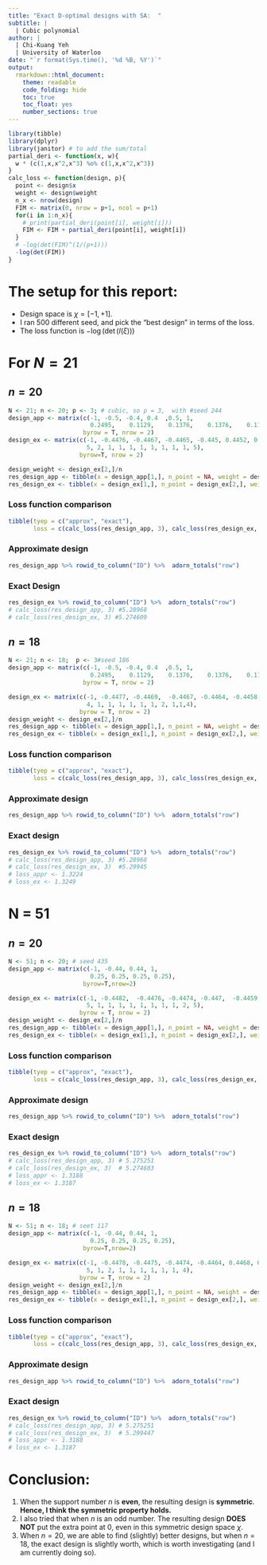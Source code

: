 ```yaml
---
title: "Exact D-optimal designs with SA:  "
subtitle: |
  | Cubic polynomial
author: |
  | Chi-Kuang Yeh
  | University of Waterloo
date: "`r format(Sys.time(), '%d %B, %Y')`"
output:
  rmarkdown::html_document:
    theme: readable
    code_folding: hide
    toc: true
    toc_float: yes
    number_sections: true
---
```


```r
library(tibble)
library(dplyr)
library(janitor) # to add the sum/total
partial_deri <- function(x, w){
  w * (c(1,x,x^2,x^3) %o% c(1,x,x^2,x^3))
}
calc_loss <- function(design, p){
  point <- design$x
  weight <- design$weight
  n_x <- nrow(design) 
  FIM <- matrix(0, nrow = p+1, ncol = p+1)
  for(i in 1:n_x){
    # print(partial_deri(point[i], weight[i]))
    FIM <- FIM + partial_deri(point[i], weight[i])
  }
  # -log(det(FIM)^(1/(p+1)))
  -log(det(FIM))
}
```

# The setup for this report:

* Design space is $\chi=[-1,+1]$.
* I ran 500 different seed, and pick the "best design" in terms of the loss.
* The loss function is $-\log(\det(I(\xi)))$

# For $N=21$ 

## $n=20$

```r
N <- 21; n <- 20; p <- 3; # cubic, so p = 3,  with #seed 244
design_app <- matrix(c(-1, -0.5, -0.4, 0.4  ,0.5, 1, 
                       0.2495,    0.1129,    0.1376,    0.1376,    0.1129,    0.2495),
                     byrow = T, nrow = 2)
design_ex <- matrix(c(-1, -0.4476, -0.4467, -0.4465, -0.445, 0.4452, 0.4467, 0.447, 0.4479, 0.4481, 1, 
                      5, 2, 1, 1, 1, 1, 1, 1, 1, 1, 5),
                    byrow=T, nrow = 2)

design_weight <- design_ex[2,]/n
res_design_app <- tibble(x = design_app[1,], n_point = NA, weight = design_app[2,])
res_design_ex <- tibble(x = design_ex[1,], n_point = design_ex[2,], weight = design_weight)
```
### Loss function comparison
```r
tibble(tyep = c("approx", "exact"),
       loss = c(calc_loss(res_design_app, 3), calc_loss(res_design_ex, 3)))
```
### Approximate design
```r
res_design_app %>% rowid_to_column("ID") %>%  adorn_totals("row")
```
### Exact Design
```r
res_design_ex %>% rowid_to_column("ID") %>%  adorn_totals("row")
# calc_loss(res_design_app, 3) #5.28968
# calc_loss(res_design_ex, 3) #5.274609
```

## $n=18$

```r
N <- 21; n <- 18;  p <- 3#seed 186
design_app <- matrix(c(-1, -0.5, -0.4, 0.4  ,0.5, 1, 
                       0.2495,    0.1129,    0.1376,    0.1376,    0.1129,    0.2495),
                     byrow = T, nrow = 2)

design_ex <- matrix(c(-1, -0.4477, -0.4469,  -0.4467, -0.4464, -0.4458,  0.446, 0.4475, 0.4476, 0.4483, 1, 
                      4, 1, 1, 1, 1, 1, 1, 2, 1,1,4),
                    byrow = T, nrow = 2)
design_weight <- design_ex[2,]/n
res_design_app <- tibble(x = design_app[1,], n_point = NA, weight = design_app[2,])
res_design_ex <- tibble(x = design_ex[1,], n_point = design_ex[2,], weight = design_weight)
```

### Loss function comparison
```r
tibble(tyep = c("approx", "exact"),
       loss = c(calc_loss(res_design_app, 3), calc_loss(res_design_ex, 3)))
```

### Approximate design
```r
res_design_app %>% rowid_to_column("ID") %>%  adorn_totals("row")
```

### Exact design
```r
res_design_ex %>% rowid_to_column("ID") %>%  adorn_totals("row")
# calc_loss(res_design_app, 3) #5.28968
# calc_loss(res_design_ex, 3)  #5.29945
# loss_appr <- 1.3224
# loss_ex <- 1.3249
```

# N = 51

## $n=20$

```r
N <- 51; n <- 20; # seed 435
design_app <- matrix(c(-1, -0.44, 0.44, 1,
                       0.25, 0.25, 0.25, 0.25),
                     byrow=T,nrow=2)

design_ex <- matrix(c(-1, -0.4482,  -0.4476, -0.4474, -0.447,  -0.4459, 0.4464, 0.4469, 0.4474, 0.4476, 1,
                      5, 1, 1, 1, 1, 1, 1, 1, 1, 2, 5),
                    byrow = T, nrow = 2)
design_weight <- design_ex[2,]/n
res_design_app <- tibble(x = design_app[1,], n_point = NA, weight = design_app[2,])
res_design_ex <- tibble(x = design_ex[1,], n_point = design_ex[2,], weight = design_weight)
```


### Loss function comparison
```r
tibble(tyep = c("approx", "exact"),
       loss = c(calc_loss(res_design_app, 3), calc_loss(res_design_ex, 3)))
```

### Approximate design
```r
res_design_app %>% rowid_to_column("ID") %>%  adorn_totals("row")
```

### Exact design
```r
res_design_ex %>% rowid_to_column("ID") %>%  adorn_totals("row")
# calc_loss(res_design_app, 3) # 5.275251
# calc_loss(res_design_ex, 3)  # 5.274603
# loss_appr <- 1.3188
# loss_ex <- 1.3187
```

## $n=18$





```r
N <- 51; n <- 18; # seet 117
design_app <- matrix(c(-1, -0.44, 0.44, 1,
                       0.25, 0.25, 0.25, 0.25),
                     byrow=T,nrow=2)

design_ex <- matrix(c(-1, -0.4478, -0.4475, -0.4474, -0.4464, 0.4468, 0.4471, 0.4474,0.4475, 1,
                      5, 1, 2, 1, 1, 1, 1, 1, 1, 4),
                    byrow = T, nrow = 2)
design_weight <- design_ex[2,]/n
res_design_app <- tibble(x = design_app[1,], n_point = NA, weight = design_app[2,])
res_design_ex <- tibble(x = design_ex[1,], n_point = design_ex[2,], weight = design_weight)

```


### Loss function comparison
```r
tibble(tyep = c("approx", "exact"),
       loss = c(calc_loss(res_design_app, 3), calc_loss(res_design_ex, 3)))
```

### Approximate design
```r
res_design_app %>% rowid_to_column("ID") %>%  adorn_totals("row")
```

### Exact design
```r
res_design_ex %>% rowid_to_column("ID") %>%  adorn_totals("row")
# calc_loss(res_design_app, 3) # 5.275251
# calc_loss(res_design_ex, 3)  # 5.299447
# loss_appr <- 1.3188
# loss_ex <- 1.3187
```

# Conclusion:

1. When the support number $n$ is **even**, the resulting design is **symmetric**. **Hence, I think the symmetric property holds.**
2. I also tried that when $n$ is an odd number. The resulting design **DOES NOT** put the extra point at $0$, even in this symmetric design space $\chi$.
3. When $n=20$, we are able to find (slightly) better designs, but when $n=18$, the exact design is slightly worth, which is worth investigating (and I am currently doing so).
